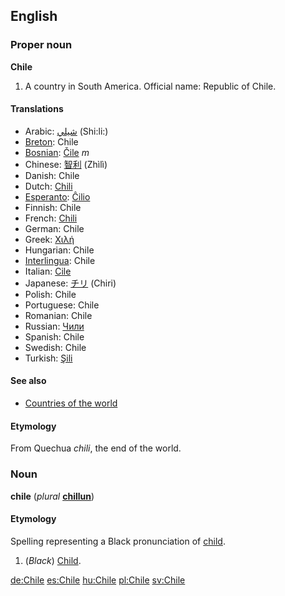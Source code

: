 ==English==
===Proper noun===
'''Chile'''

# A country in South America. Official name: Republic of Chile.

====Translations====
*Arabic: [[شيلي]] (Shi:li:) 
*[[Breton]]: Chile
*[[Bosnian]]: [[Čile]] ''m''
*Chinese: [[智利]] (Zhìlì)
*Danish: Chile
*Dutch: [[Chili]]
*[[Esperanto]]: [[Ĉilio]]
*Finnish: Chile
*French: [[Chili]]
*German: Chile
*Greek: [[Χιλή]]
*Hungarian: Chile
*[[Interlingua]]: Chile
*Italian: [[Cile]]
*Japanese: [[チリ]] (Chiri)
*Polish: Chile
*Portuguese: Chile
*Romanian: Chile
*Russian: [[Чили]]
*Spanish: Chile
*Swedish: Chile
*Turkish: [[Şili]]

====See also====
*[[Countries of the world]]

====Etymology====
From Quechua ''chili'', the end of the world.

===Noun===
'''chile''' (''plural'' '''[[chillun]]''')

====Etymology====
Spelling representing a Black pronunciation of [[child]].

#(''Black'') [[Child]].

[[de:Chile]]
[[es:Chile]]
[[hu:Chile]]
[[pl:Chile]]
[[sv:Chile]]